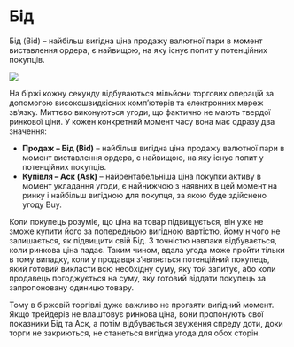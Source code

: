 
# Бід

<Callout>Бід (Bid) – найбільш вигідна ціна продажу валютної пари в момент виставлення ордера, є найвищою, на яку існує попит у потенційних покупців.</Callout>

<Bleed>![](https://tradinginfo.club/wp-content/uploads/2022/05/%D0%91%D1%96%D0%B4-1.jpg)</Bleed>

На біржі кожну секунду відбуваються мільйони торгових операцій за допомогою високошвидкісних комп’ютерів та електронних мереж зв’язку. Миттєво виконуються угоди, що фактично не мають твердої ринкової ціни. У кожен конкретний момент часу вона має одразу два значення:

- <strong>Продаж – Бід (Bid)</strong> – найбільш вигідна ціна продажу валютної пари в момент виставлення ордера, є найвищою, на яку існує попит у потенційних покупців.
- <strong>Купівля – Аск (Ask)</strong> – найрентабельніша ціна покупки активу в момент укладання угоди, є найнижчою з наявних в цей момент на ринку і найбільш вигідною для покупця, за якою буде здійснено угоду Buy.

Коли покупець розуміє, що ціна на товар підвищується, він уже не зможе купити його за попередньою вигідною вартістю, йому нічого не залишається, як підвищити свій Бід. З точністю навпаки відбувається, коли ринкова ціна падає. Таким чином, вдала угода може пройти тільки в тому випадку, коли у продавця з’являється потенційний покупець, який готовий викласти всю необхідну суму, яку той запитує, або коли продавець погоджується на суму, яку готовий віддати покупець за запропоновану одиницю товару.

Тому в біржовій торгівлі дуже важливо не прогаяти вигідний момент. Якщо трейдерів не влаштовує ринкова ціна, вони пропонують свої показники Бід та Аск, а потім відбувається звуження спреду доти, доки торги не закриються, не станеться вигідна угода для обох сторін.